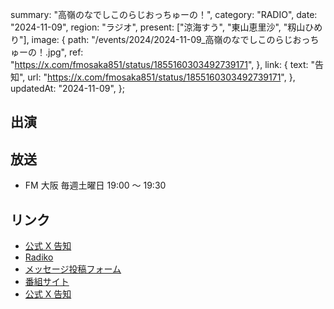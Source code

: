   summary: "高嶺のなでしこのらじおっちゅーの！",
  category: "RADIO",
  date: "2024-11-09",
  region: "ラジオ",
  present: ["涼海すう", "東山恵里沙", "籾山ひめり"],
  image: {
    path: "/events/2024/2024-11-09_高嶺のなでしこのらじおっちゅーの！.jpg",
    ref: "https://x.com/fmosaka851/status/1855160303492739171",
  },
  link: {
    text: "告知",
    url: "https://x.com/fmosaka851/status/1855160303492739171",
  },
  updatedAt: "2024-11-09",
};

## 出演

## 放送

- FM 大阪 毎週土曜日 19:00 〜 19:30

## リンク

- [公式 X 告知](https://x.com/takanenofficial/status/1855171085492490594)
- [Radiko](https://radiko.jp/share/?sid=FMO&t=20241005190000)
- [メッセージ投稿フォーム](https://fmosaka.futureartist.net/enquete/354047)
- [番組サイト](https://www.fmosaka.net/_ct/17722199)
- [公式 X 告知](https://x.com/takanenofficial/status/1836979149044600863)
